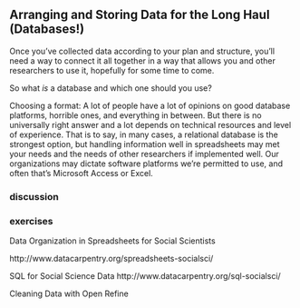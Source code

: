 ## Arranging and Storing Data for the Long Haul (Databases!)


Once you’ve collected data according to your plan and structure, you’ll need a way to connect it all together in a way that allows you and other researchers to use it, hopefully for some time to come.

So what *is* a database and which one should you use?

Choosing a format:
A lot of people have a lot of opinions on good database platforms, horrible ones, and everything in between. But there is no universally right answer and a lot depends on technical resources and level of experience. That is to say, in many cases, a relational database is the strongest option, but handling information well in spreadsheets may met your needs and the needs of other researchers if implemented well. Our organizations may dictate software platforms we're permitted to use, and often that's Microsoft Access or Excel.


### discussion

### exercises

Data Organization in Spreadsheets for Social Scientists

http://www.datacarpentry.org/spreadsheets-socialsci/

SQL for Social Science Data
http://www.datacarpentry.org/sql-socialsci/

Cleaning Data with Open Refine

